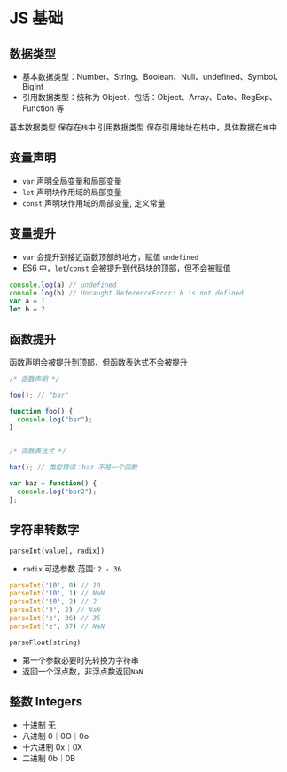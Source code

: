 # JS 基础

## 数据类型

- 基本数据类型：Number、String、Boolean、Null、undefined、Symbol、BigInt
- 引用数据类型：统称为 Object，包括：Object、Array、Date、RegExp、Function 等

基本数据类型 保存在`栈`中
引用数据类型 保存引用地址在栈中，具体数据在`堆`中

## 变量声明

- `var` 声明全局变量和局部变量
- `let` 声明块作用域的局部变量
- `const` 声明块作用域的局部变量, 定义常量

## 变量提升

- `var` 会提升到接近函数顶部的地方，赋值 `undefined`
- ES6 中，`let`/`const` 会被提升到代码块的顶部，但不会被赋值

```javascript
console.log(a) // undefined
console.log(b) // Uncaught ReferenceError: b is not defined
var a = 1
let b = 2
```

## 函数提升

函数声明会被提升到顶部，但函数表达式不会被提升

```javascript
/* 函数声明 */

foo(); // "bar"

function foo() {
  console.log("bar");
}


/* 函数表达式 */

baz(); // 类型错误：baz 不是一个函数

var baz = function() {
  console.log("bar2");
};
```

## 字符串转数字

`parseInt(value[, radix])`

- `radix` 可选参数 范围: `2 - 36`

```javascript
parseInt('10', 0) // 10
parseInt('10', 1) // NaN
parseInt('10', 2) // 2
parseInt('3', 2) // NaN
parseInt('z', 36) // 35
parseInt('z', 37) // NaN
```

`parseFloat(string)`

- 第一个参数必要时先转换为字符串
- 返回一个浮点数，非浮点数返回`NaN`

## 整数 Integers

- 十进制 无
- 八进制 0｜0O｜0o
- 十六进制 0x｜0X
- 二进制 0b｜0B
